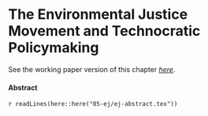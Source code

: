# The Environmental Justice Movement and Technocratic Policymaking {#ej}


See the working paper version of this chapter [_here_](https://judgelord.github.io/research/ej/).

#### Abstract {-}

`r readLines(here::here("05-ej/ej-abstract.tex"))`


